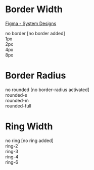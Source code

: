 
<Meta title="Documentation/Borders" />

# Border Width

[Figma - System Designs](https://www.figma.com/file/nsXR2h0KwciWpuwKRD58FX/Mumble?type=design&node-id=437-1020&mode=design&t=72He1MwyRjB5KpiV-0)

<Unstyled>
	<div className="flex flex-wrap gap-m">
		<div>
			<div className="border h-2xl w-2xl border-0 border-primary-600 bg-primary-200"></div>
			<div>no border [no border added]</div>
		</div>
        <div>
			<div className="border h-2xl w-2xl border-1b border-primary-600 bg-primary-200"></div>
			<div>1px</div>
		</div>
		<div>
			<div className="border h-2xl w-2xl border-2b border-primary-600 bg-primary-200"></div>
			<div>2px</div>
		</div>
		<div>
			<div className="border h-2xl w-2xl border-4 border-primary-600 bg-primary-200"></div>
			<div>4px</div>
		</div>
		<div>
			<div className="border h-2xl w-2xl border-8 border-primary-600 bg-primary-200"></div>
			<div>8px</div>
		</div>
	</div>
</Unstyled>

# Border Radius

<Unstyled>
	<div className="flex flex-col gap-m">
		<div>
			<div className="border h-2xl w-2xl rounded-none bg-primary-200"></div>
			<div>no rounded [no border-radius activated]</div>
		</div>
		<div>
			<div className="border h-2xl w-2xl rounded-s border-3 border-primary-600 bg-primary-200"></div>
			<div>rounded-s</div>
		</div>
		<div>
			<div className="border h-2xl w-2xl rounded-m border-3 border-primary-600 bg-primary-200"></div>
			<div>rounded-m</div>
		</div>
		<div>
			<div className="border h-2xl w-2xl rounded-full border-3 border-primary-600 bg-primary-200"></div>
			<div>rounded-full</div>
		</div>
	</div>
</Unstyled>

# Ring Width

<Unstyled>
	<div className="flex flex-col gap-m">
		<div>
			<div className="border h-2xl w-2xl bg-primary-200"></div>
			<div>no ring [no ring added]</div>
		</div>
		<div>
			<div className="border h-2xl w-2xl ring-2 border-white ring-primary-600 bg-primary-200"></div>
			<div>ring-2</div>
		</div>
		<div>
			<div className="border h-2xl w-2xl ring-3 border-white ring-primary-600 bg-primary-200"></div>
			<div>ring-3</div>
		</div>
		<div>
			<div className="border h-2xl w-2xl ring-4 border-white ring-primary-600 bg-primary-200"></div>
			<div>ring-4</div>
		</div>
		<div>
			<div className="border h-2xl w-2xl ring-6 border-white ring-primary-600 bg-primary-200"></div>
			<div>ring-6</div>
		</div>
	</div>
</Unstyled>